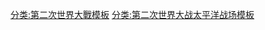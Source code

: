 {{Campaign
|title = [[第二次世界大战西南太平洋战区|西南太平洋战区]]
|name = Campaignbox 西南太平洋战区
|listclass = hlist
|battles =
'''[[菲律宾战役 (1941年－1942年)]]'''
* [[仁牙因湾战役]]
* {{link-en|日本入侵拉蒙湾|Japanese invasion of Lamon Bay|拉蒙湾}}
* [[巴丹半岛战役 (1942年)|巴丹半岛]]
* [[科雷吉多岛战役 (1942年)|第1次科雷吉多岛]]
'''[[荷兰东印度群岛战役]]'''
* {{link-en|婆罗洲战役 (1941年－1942年)|Battle of Borneo (1941–42)|第1次婆罗洲}}
** {{link-en|打拉根战役 (1942年)|Battle of Tarakan (1942)|第1次打拉根}}
** {{link-en|巴厘巴板战役 (1942年)|Battle of Balikpapan (1942)|第1次巴厘巴板}}
* [[万鸦老战役|万鸦老]]
* {{link-en|安汶岛战役|Battle of Ambon|安汶岛}}
* {{link-en|入侵苏门答腊|Invasion of Sumatra|苏门答腊}}
* [[巴塘海峡战役|巴塘海峡]]
* [[帝汶战役|帝汶]]
* [[爪哇海海战|爪哇海]]
* {{link-en|爪哇岛战役|Battle of Java (1942)|爪哇岛}}
* [[婆罗洲战役 (1945年)|第2次婆罗洲]]
** {{link-en|打拉根战役 (1945年)|Battle of Tarakan (1945)|第2次打拉根}}
** {{link-en|北婆罗洲战役|Battle of North Borneo|北婆罗洲}}
** {{link-en|巴厘巴板战役 (1945年)|Battle of Balikpapan (1945)|第2次巴厘巴板}}
'''[[所罗门群岛战役|所罗门群岛]]'''
* [[瓜达尔卡纳尔岛战役|瓜达尔卡纳尔岛]]
* [[新乔治亚岛战役|新乔治亚岛]]
* {{link-en|特雷热里群岛战役|Battle of the Treasury Islands|特雷热里群岛}}
* [[布干维尔岛战役]]
'''[[新几内亚战役]]'''
* [[珊瑚海海战|珊瑚海]]
* [[科科达小径战役|科科达小径]]
* {{link-en|布纳-哥纳战役|Battle of Buna–Gona|布纳-哥纳}}
* [[俾斯麦海海战|俾斯麦海]]
* {{link-en|拿骚湾登陆|Landing at Nassau Bay|拿骚湾}}
* {{link-en|萨拉毛亚-莱城战役|Salamaua–Lae campaign|萨拉毛亚-莱城}}
* {{link-en|休恩半岛战役|Huon Peninsula campaign|休恩半岛}}
* {{link-en|阿德默勒尔蒂群岛战役|Admiralty Islands campaign|阿德默勒尔蒂群岛}}
* [[艾塔普-韦瓦克战役|艾塔普-韦瓦克]]
* {{link-en|荷兰迪亚战役|Battle of Hollandia|荷兰迪亚}}
* {{link-en|艾塔佩登陆|Landing at Aitape|艾塔佩}}
* [[比亚克岛战役|比亚克岛]]
* {{link-en|农福尔岛战役|Battle of Noemfoor|农福尔岛}}
* [[摩罗泰岛战役|摩罗泰岛]]
'''[[菲律宾战役 (1944年至1945年)|菲律宾战役 (1944年－1945年)]]'''
* [[雷伊泰岛战役|莱特岛]]
* [[莱特湾海战|莱特湾]]
* [[吕宋岛战役|吕宋岛]]
* [[科雷吉多岛战役 (1945年)|第2次科雷吉多岛]]
* [[米沙鄢群岛战役|米沙鄢群岛]]
* [[棉兰老岛战役|棉兰老岛]]
}}<noinclude>
[[分类:第二次世界大戰模板]]
[[分类:第二次世界大战太平洋战场模板]]
</noinclude>